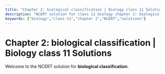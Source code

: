 ```yaml
---
title: "Chapter 2: biological classification | Biology class 11 Solutions"
description: "NCERT solution for class 11 biology chapter 2: biological classification."
keywords: ["biology","class-11","chapter 2","NCERT","solutions"]
---
```


# Chapter 2: biological classification | Biology class 11 Solutions

Welcome to the NCERT solution for **biological classification**.
